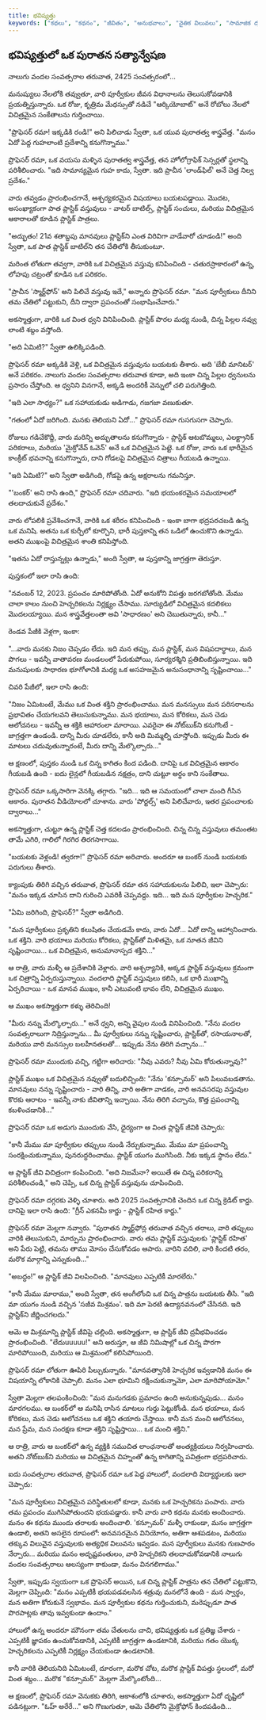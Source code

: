 ```yaml
---
title: భవిష్యత్తు
keywords: ["కథలు", "కథనం", "జీవితం", "అనుభవాలు", "నైతిక విలువలు", "సామాజిక దృక్పథం", "కల్పన", "సాహిత్యం", "మానవ సంబంధాలు"]
---
```


## భవిష్యత్తులో ఒక పురాతన సత్యాన్వేషణ

నాలుగు వందల సంవత్సరాల తరువాత, 2425 సంవత్సరంలో...

మనుష్యులు నేలలోకి తవ్వుతూ, వారి పూర్వీకుల జీవన విధానాలను తెలుసుకోవడానికి ప్రయత్నిస్తున్నారు. ఒక రోజు, కృత్రిమ మేధస్సుతో నడిచే "ఆర్కియోబాట్" అనే రోబోలు నేలలో విచిత్రమైన సంకేతాలను గుర్తించాయి.

"ప్రొఫెసర్ రమా! ఇక్కడికి రండి!" అని పిలిచాడు స్వేతా, ఒక యువ పురాతత్వ శాస్త్రవేత్త. "మనం ఏదో పెద్ద గుహలాంటి ప్రదేశాన్ని కనుగొన్నాము."

ప్రొఫెసర్ రమా, ఒక వయసు మళ్ళిన పురాతత్వ శాస్త్రవేత్త, తన హోలోగ్రాఫిక్ సెన్సర్లతో స్థలాన్ని పరిశీలించారు. "ఇది సామాన్యమైన గుహ కాదు, స్వేతా. ఇది ప్రాచీన 'లాండ్‌ఫిల్' అనే చెత్త నిల్వ ప్రదేశం."

వారు తవ్వడం ప్రారంభించగానే, ఆశ్చర్యకరమైన విషయాలు బయటపడ్డాయి. మొదట, అసంఖ్యాకంగా పాత ప్లాస్టిక్ వస్తువులు - వాటర్ బాటిల్స్, ప్లాస్టిక్ సంచులు, మరియు విచిత్రమైన ఆకారాలతో కూడిన ప్లాస్టిక్ పాత్రలు.

"అద్భుతం! 21వ శతాబ్దపు మానవులు ప్లాస్టిక్‌ని ఎంత విరివిగా వాడేవారో చూడండి!" అంది స్వేతా, ఒక పాత ప్లాస్టిక్ బాటిల్‌ని తన చేతిలోకి తీసుకుంటూ.

మరింత లోతుగా తవ్వగా, వారికి ఒక విచిత్రమైన వస్తువు కనిపించింది - చతురస్రాకారంలో ఉన్న, లోహపు చట్రంతో కూడిన ఒక పరికరం.

"ప్రాచీన 'స్మార్ట్‌ఫోన్' అని పిలిచే వస్తువు ఇదే," అన్నారు ప్రొఫెసర్ రమా. "మన పూర్వీకులు దీనిని తమ చేతిలో పట్టుకుని, దీని ద్వారా ప్రపంచంతో సంభాషించేవారు."

అకస్మాత్తుగా, వారికి ఒక వింత ధ్వని వినిపించింది. ప్లాస్టిక్ పొరల మధ్య నుండి, చిన్న పిల్లల నవ్వు లాంటి శబ్దం వస్తోంది.

"అది ఏమిటి?" స్వేతా ఉలిక్కిపడింది.

ప్రొఫెసర్ రమా అక్కడికి వెళ్లి, ఒక విచిత్రమైన వస్తువును బయటకు తీశారు. అది 'బేబీ మానిటర్' అనే పరికరం. నాలుగు వందల సంవత్సరాల తరువాత కూడా, అది ఇంకా చిన్న పిల్లల ధ్వనులను ప్రసారం చేస్తోంది. ఆ ధ్వనిని వినగానే, అక్కడి అందరికీ వెన్నులో చలి పరుగెత్తింది.

"ఇది ఎలా సాధ్యం?" ఒక సహాయకుడు అడిగాడు, గజగజా వణుకుతూ.

"గతంలో ఏదో జరిగింది. మనకు తెలియని ఏదో..." ప్రొఫెసర్ రమా గుసగుసగా చెప్పారు.

రోజులు గడిచేకొద్దీ, వారు మరిన్ని అద్భుతాలను కనుగొన్నారు - ప్లాస్టిక్ ఆటబొమ్మలు, ఎలక్ట్రానిక్ పరికరాలు, మరియు 'మైక్రోవేవ్ ఓవెన్' అనే ఒక విచిత్రమైన పెట్టె. ఒక రోజు, వారు ఒక భారీమైన కాంక్రీట్ భవనాన్ని కనుగొన్నారు, దాని గోడలపై విచిత్రమైన చిత్రాలు గీయబడి ఉన్నాయి.

"ఇది ఏమిటి?" అని స్వేతా అడిగింది, గోడపై ఉన్న అక్షరాలను గమనిస్తూ.

"'బంకర్' అని రాసి ఉంది," ప్రొఫెసర్ రమా చదివారు. "ఇది భయంకరమైన సమయాలలో తలదాచుకునే ప్రదేశం."

వారు లోపలికి ప్రవేశించగానే, వారికి ఒక శరీరం కనిపించింది - ఇంకా బాగా భద్రపరచబడి ఉన్న ఒక మనిషి. అతను ఒక కుర్చీలో కూర్చొని, భారీ పుస్తకాన్ని తన ఒడిలో ఉంచుకొని ఉన్నాడు. అతని ముఖంపై విచిత్రమైన శాంతి కనిపిస్తోంది.

"ఇతను ఏదో రాస్తున్నట్లు ఉన్నాడు," అంది స్వేతా, ఆ పుస్తకాన్ని జాగ్రత్తగా తెరుస్తూ.

పుస్తకంలో ఇలా రాసి ఉంది:

"నవంబర్ 12, 2023. ప్రపంచం మారిపోతోంది. ఏదో అనుకోని విపత్తు జరగబోతోంది. మేము చాలా కాలం నుంచి హెచ్చరికలను నిర్లక్ష్యం చేసాము. సూర్యుడిలో విచిత్రమైన కదలికలు మొదలయ్యాయి. మన శాస్త్రవేత్తలంతా అవి 'సాధారణం' అని చెబుతున్నారు, కానీ..."

రెండవ పేజీకి వెళ్లగా, ఇంకా:

"...వారు మనకు నిజం చెప్పడం లేదు. ఇది మన తప్పు. మన ప్లాస్టిక్, మన విషపదార్థాలు, మన పొగలు - ఇవన్నీ వాతావరణ మండలంలో పేరుకుపోయి, సూర్యరశ్మిని ప్రతిబింబిస్తున్నాయి. ఇది మనుషులకు సాధారణ భూగోళానికి మధ్య ఒక అసహజమైన అనుసంధానాన్ని సృష్టించాయి..."

చివరి పేజీలో, ఇలా రాసి ఉంది:

"నిజం ఏమిటంటే, మేము ఒక వింత శక్తిని ప్రారంభించాము. మన మనస్సులు మన పరిసరాలను ప్రభావితం చేయగలవని తెలుసుకున్నాము. మన భయాలు, మన కోరికలు, మన చెడు ఆలోచనలు - ఇవన్నీ ఆ శక్తికి ఆహారంలా మారాయి. ఎవరైనా ఈ నోట్‌బుక్‌ని కనుగొంటే - జాగ్రత్తగా ఉండండి. దాన్ని మీరు చూడలేరు, కానీ అది మిమ్మల్ని చూస్తోంది. ఇప్పుడు మీరు ఈ మాటలు చదువుతున్నారంటే, మీరు దాన్ని మేల్కొల్పారు..."

ఆ క్షణంలో, పుస్తకం నుండి ఒక చిన్న కాగితం కింద పడింది. దానిపై ఒక విచిత్రమైన ఆకారం గీయబడి ఉంది - ఐదు లైన్లలో గీయబడిన నక్షత్రం, దాని చుట్టూ అర్థం కాని సంకేతాలు.

ప్రొఫెసర్ రమా ఒక్కసారిగా వెనక్కి తగ్గారు. "ఇది... ఇది ఆ సమయంలో చాలా మంది గీసిన ఆకారం. పురాతన వీడియోలలో చూశాను. వారు 'పోర్టల్స్' అని పిలిచేవారు, ఇతర ప్రపంచాలకు ద్వారాలు..."

అకస్మాత్తుగా, చుట్టూ ఉన్న ప్లాస్టిక్ చెత్త కదలడం ప్రారంభించింది. చిన్న చిన్న వస్తువులు తమంతట తామే ఎగిరి, గాలిలో గిరగిర తిరగసాగాయి.

"బయటకు వెళ్లండి! త్వరగా!" ప్రొఫెసర్ రమా అరిచారు. అందరూ ఆ బంకర్ నుండి బయటకు పరుగులు తీశారు.

క్యాంపుకు తిరిగి వచ్చిన తరువాత, ప్రొఫెసర్ రమా తన సహాయకులను పిలిచి, ఇలా చెప్పారు: "మనం ఇక్కడ చూసిన దాని గురించి ఎవరికీ చెప్పవద్దు. ఇది... ఇది మన పూర్వీకుల హెచ్చరిక."

"ఏమి జరిగింది, ప్రొఫెసర్?" స్వేతా అడిగింది.

"మన పూర్వీకులు ప్రకృతిని కలుషితం చేయడమే కాదు, వారు ఏదో... ఏదో దాన్ని ఆహ్వానించారు. ఒక శక్తిని. వారి భయాలు మరియు కోరికలు, ప్లాస్టిక్‌తో మిళితమై, ఒక నూతన జీవిని సృష్టించాయి... ఒక విచిత్రమైన, అనుమానాస్పద శక్తిని..."

ఆ రాత్రి, వారు మళ్ళీ ఆ ప్రదేశానికి వెళ్లారు. వారి ఆశ్చర్యానికి, అక్కడ ప్లాస్టిక్ వస్తువులు క్రమంగా ఒక చిత్రాన్ని ఏర్పరుస్తున్నాయి. వందలాది ప్లాస్టిక్ వస్తువులు కలిసి, ఒక భారీ ముఖాన్ని ఏర్పరిచాయి - ఒక మానవ ముఖం, కానీ ఎటువంటి భావం లేని, విచిత్రమైన ముఖం.

ఆ ముఖం అకస్మాత్తుగా కళ్ళు తెరిచింది!

"మీరు నన్ను మేల్కొల్పారు..." అనే ధ్వని, అన్ని వైపుల నుండి వినిపించింది. "నేను వందల సంవత్సరాలుగా నిద్రిస్తున్నాను... మీ పూర్వీకులు నన్ను సృష్టించారు, ప్లాస్టిక్‌తో, రసాయనాలతో, మరియు వారి మనస్సుల బలహీనతలతో... ఇప్పుడు నేను తిరిగి వచ్చాను..."

ప్రొఫెసర్ రమా ముందుకు వచ్చి, గట్టిగా అరిచారు: "నీవు ఎవరు? నీవు ఏమి కోరుతున్నావు?"

ప్లాస్టిక్ ముఖం ఒక విచిత్రమైన నవ్వుతో బదులిచ్చింది: "నేను 'కన్సూమర్' అని పిలువబడతాను. మానవులు నన్ను సృష్టించారు - వారి తిన్ని, వారి అతిగా వాడకం, వారి అనవసరపు వస్తువుల కొరకు ఆరాటం - ఇవన్నీ నాకు జీవితాన్ని ఇచ్చాయి. నేను తిరిగి వచ్చాను, కొత్త ప్రపంచాన్ని కబళించడానికి..."

ప్రొఫెసర్ రమా ఒక అడుగు ముందుకు వేసి, ధైర్యంగా ఆ వింత ప్లాస్టిక్ జీవికి చెప్పారు:

"కానీ మేము మా పూర్వీకుల తప్పులు నుండి నేర్చుకున్నాము. మేము మా ప్రపంచాన్ని సంరక్షించుకున్నాము, పునరుద్ధరించాము. ప్లాస్టిక్ యుగం ముగిసింది. నీకు ఇక్కడ స్థానం లేదు."

ఆ ప్లాస్టిక్ జీవి విచిత్రంగా కంపించింది. "అది నిజమేనా? అయితే ఈ చిన్న పరికరాన్ని పరిశీలించండి," అని చెప్పి, ఒక చిన్న ప్లాస్టిక్ వస్తువును చూపించింది.

ప్రొఫెసర్ రమా దగ్గరకు వెళ్ళి చూశారు. అది 2025 సంవత్సరానికి చెందిన ఒక చిన్న క్రెడిట్ కార్డు. దానిపై ఇలా రాసి ఉంది: "గ్రీన్ ఎకనమీ కార్డు - ప్లాస్టిక్ రహిత కార్డు."

ప్రొఫెసర్ రమా మెల్లగా నవ్వారు. "పురాతన స్మార్ట్‌ఫోన్ల తరువాత వచ్చిన తరాలు, వారి తప్పులు వారికి తెలుసుకుని, మార్పును ప్రారంభించారు. వారు తమ ప్లాస్టిక్ వస్తువులకు 'ప్లాస్టిక్ రహిత' అని పేరు పెట్టి, తమను తాము మోసం చేసుకోవడం ఆపారు. వారిని వదిలి, వారి కిందటి తరం, మరొక మార్గాన్ని ఎన్నుకుంది..."

"అబద్ధం!" ఆ ప్లాస్టిక్ జీవి విలపించింది. "మానవులు ఎప్పటికీ మారలేరు."

"కానీ మేము మారాము," అంది స్వేతా, తన అంగీలోంచి ఒక చిన్న పాత్రను బయటకు తీసి. "ఇది మా యుగం నుండి వచ్చిన 'సజీవ మిశ్రమం'. ఇది మా పెరటి ఉద్యానవనంలో చేసినది. ఇది ప్లాస్టిక్‌ని జీర్ణించగలదు."

ఆమె ఆ మిశ్రమాన్ని ప్లాస్టిక్ జీవిపై చల్లింది. అకస్మాత్తుగా, ఆ ప్లాస్టిక్ జీవి ద్రవీభవించడం ప్రారంభించింది. "లేదుuuuuu!" అని అరుస్తూ, ఆ జీవి నిమిషాల్లో ఒక చిన్న పొరగా మారిపోయింది, మరియు ఆ మిశ్రమంలో కలిసిపోయింది.

ప్రొఫెసర్ రమా లోతుగా ఊపిరి పీల్చుకున్నారు. "మానవత్వానికి హెచ్చరిక ఇవ్వడానికి మనం ఈ విషయాన్ని లోకానికి చెప్పాలి. మనం ఎలా భూమిని రక్షించుకున్నామో, ఎలా మారిపోయామో."

స్వేతా మెల్లగా తలపంకించింది: "మన మనుగడకు ప్రమాదం ఉంది అనుకున్నపుడు... మనం మారగలము. ఆ బంకర్‌లో ఆ మనిషి రాసిన మాటలు గుర్తు పెట్టుకోండి. మన భయాలు, మన కోరికలు, మన చెడు ఆలోచనలు ఒక శక్తిని తయారు చేస్తాయి. కానీ మన మంచి ఆలోచనలు, మన ప్రేమ, మన సంరక్షణ కూడా శక్తిని సృష్టిస్తాయి... ఒక మంచి శక్తిని."

ఆ రాత్రి, వారు ఆ బంకర్‌లో ఉన్న వ్యక్తికి సముచిత లాంఛనాలతో అంత్యక్రియలు నిర్వహించారు. అతని నోట్‌బుక్‌ని మరియు ఆ విచిత్రమైన చిహ్నంతో ఉన్న కాగితాన్ని పవిత్రంగా భద్రపరిచారు.

ఐదు సంవత్సరాల తరువాత, ప్రొఫెసర్ రమా ఒక పెద్ద హాలులో, వందలాది విద్యార్థులకు ఇలా చెప్పారు:

"మన పూర్వీకులు విచిత్రమైన పరిస్థితులలో కూడా, మనకు ఒక హెచ్చరికను పంపారు. వారు తమ ప్రపంచం ముగిసిపోతుందని భయపడ్డారు. కానీ వారు వారి కథను మనకు అందించారు. మనం ఈ కథను ముందు తరాలకు అందించాలి. 'కన్సూమర్' మళ్ళీ రాకుండా, మనం జాగ్రత్తగా ఉండాలి, అతని అసలైన రూపంలో: అనవసరమైన వినియోగం, అతిగా ఆశపడటం, మరియు తక్కువ విలువైన వస్తువులకు అత్యధిక విలువను ఇవ్వడం. మన పూర్వీకులు మనకు గుణపాఠం నేర్పారు... మరియు మనం అదృష్టవంతులం, వారి హెచ్చరికని తలదాచుకోవడానికి నాలుగు వందల సంవత్సరాలు ఆలస్యంగా కాకుండా, మనం వినగలిగాము."

స్వేతా, ఇప్పుడు స్వయంగా ఒక ప్రొఫెసర్ అయిన, ఒక చిన్న ప్లాస్టిక్ పాత్రను తన చేతిలో పట్టుకొని, మెల్లగా చెప్పింది: "మనం ఎప్పటికీ భయపడవలసిన శత్రువు మనలోనే ఉంది - మన స్వార్థం, మన అతిగా కోరుకునే స్వభావం. మన పూర్వీకుల కథను గుర్తించుకుని, మరెప్పుడూ పాత పొరపాట్లకు తావు ఇవ్వకుండా ఉందాం."

హాలులో ఉన్న అందరూ మౌనంగా తమ చేతులను చాచి, భవిష్యత్తుకు ఒక ప్రతిజ్ఞ చేశారు - ఎప్పటికీ జ్ఞాపకం ఉంచుకోవడానికి, ఎప్పటికీ జాగ్రత్తగా ఉండటానికి, మరియు గతం యొక్క హెచ్చరికలను ఎప్పటికీ నిర్లక్ష్యం చేయకుండా ఉండటానికి.

కానీ వారికి తెలియనిది ఏమిటంటే, దూరంగా, మరొక చోట, మరొక ప్లాస్టిక్ విపత్తు స్థలంలో, మరో వింత శబ్దం... మరొక "కన్సూమర్" మెల్లగా మేల్కొంటోంది...

ఆ క్షణంలో, ప్రొఫెసర్ రమా వెనుకకు తిరిగి, ఆకాశంలోకి చూశారు, అకస్మాత్తుగా ఏదో దృష్టిలో పడినట్లుగా. "ఓహ్ అరేరే..." అని గొణుగుతూ, ఆమె చేతిలోని మైక్రోఫోన్ కిందపడింది...
